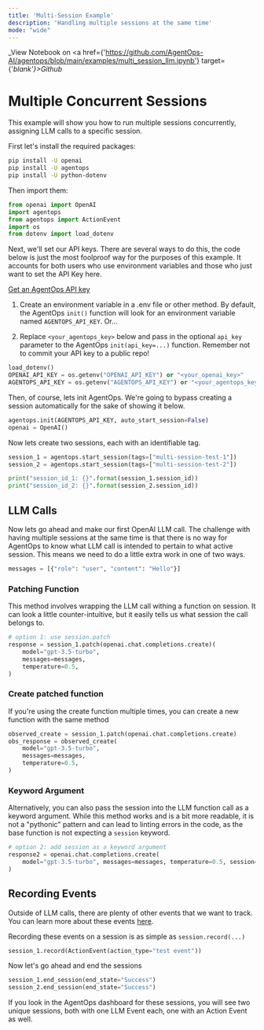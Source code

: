 ```yaml
---
title: 'Multi-Session Example'
description: 'Handling multiple sessions at the same time'
mode: "wide"
---
```


_View Notebook on <a href={'https://github.com/AgentOps-AI/agentops/blob/main/examples/multi_session_llm.ipynb'} target={'_blank'}>Github</a>_

# Multiple Concurrent Sessions
This example will show you how to run multiple sessions concurrently, assigning LLM calls to a specific session.

First let's install the required packages:

```bash
pip install -U openai
pip install -U agentops
pip install -U python-dotenv
```

Then import them:

```python
from openai import OpenAI
import agentops
from agentops import ActionEvent
import os
from dotenv import load_dotenv
```

Next, we'll set our API keys. There are several ways to do this, the code below is just the most foolproof way for the purposes of this example. It accounts for both users who use environment variables and those who just want to set the API Key here.

[Get an AgentOps API key](https://agentops.ai/settings/projects)

1. Create an environment variable in a .env file or other method. By default, the AgentOps `init()` function will look for an environment variable named `AGENTOPS_API_KEY`. Or...

2. Replace `<your_agentops_key>` below and pass in the optional `api_key` parameter to the AgentOps `init(api_key=...)` function. Remember not to commit your API key to a public repo!

```python
load_dotenv()
OPENAI_API_KEY = os.getenv("OPENAI_API_KEY") or "<your_openai_key>"
AGENTOPS_API_KEY = os.getenv("AGENTOPS_API_KEY") or "<your_agentops_key>"
```

Then, of course, lets init AgentOps. We're going to bypass creating a session automatically for the sake of showing it below.

```python
agentops.init(AGENTOPS_API_KEY, auto_start_session=False)
openai = OpenAI()
```

Now lets create two sessions, each with an identifiable tag.

```python
session_1 = agentops.start_session(tags=["multi-session-test-1"])
session_2 = agentops.start_session(tags=["multi-session-test-2"])

print("session_id_1: {}".format(session_1.session_id))
print("session_id_2: {}".format(session_2.session_id))
```

## LLM Calls
Now lets go ahead and make our first OpenAI LLM call. The challenge with having multiple sessions at the same time is that there is no way for AgentOps to know what LLM call is intended to pertain to what active session. This means we need to do a little extra work in one of two ways.

```python
messages = [{"role": "user", "content": "Hello"}]
```

### Patching Function
This method involves wrapping the LLM call withing a function on session. It can look a little counter-intuitive, but it easily tells us what session the call belongs to.

```python
# option 1: use session.patch
response = session_1.patch(openai.chat.completions.create)(
    model="gpt-3.5-turbo",
    messages=messages,
    temperature=0.5,
)
```

### Create patched function
If you're using the create function multiple times, you can create a new function with the same method

```python
observed_create = session_1.patch(openai.chat.completions.create)
obs_response = observed_create(
    model="gpt-3.5-turbo",
    messages=messages,
    temperature=0.5,
)
```

### Keyword Argument
Alternatively, you can also pass the session into the LLM function call as a keyword argument. While this method works and is a bit more readable, it is not a "pythonic" pattern and can lead to linting errors in the code, as the base function is not expecting a `session` keyword.

```python
# option 2: add session as a keyword argument
response2 = openai.chat.completions.create(
    model="gpt-3.5-turbo", messages=messages, temperature=0.5, session=session_2
)
```

## Recording Events
Outside of LLM calls, there are plenty of other events that we want to track. You can learn more about these events [here](https://docs.agentops.ai/v1/concepts/events).

Recording these events on a session is as simple as `session.record(...)`

```python
session_1.record(ActionEvent(action_type="test event"))
```

Now let's go ahead and end the sessions

```python
session_1.end_session(end_state="Success")
session_2.end_session(end_state="Success")
```

If you look in the AgentOps dashboard for these sessions, you will see two unique sessions, both with one LLM Event each, one with an Action Event as well.

